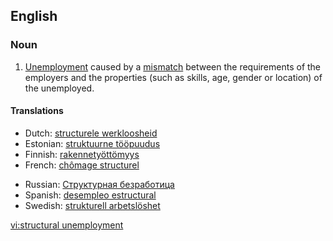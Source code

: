 {{rfv}}
{{wikipedia}}
==English==

===Noun===
{{en-noun|sg=[[structural]] [[unemployment]]|-}}

# {{economics}} [[unemployment|Unemployment]] caused by a [[mismatch]] between the requirements of the employers and the properties (such as skills, age, gender or location) of the unemployed.

====Translations====
{{top}}
*Dutch: [[structurele werkloosheid]]
*Estonian: [[struktuurne tööpuudus]]
*Finnish: [[rakennetyöttömyys]]
*French: [[chômage structurel]] {{m}}
{{mid}}
*Russian: [[Структурная безработица]] {{f}}
*Spanish: [[desempleo estructural]] {{m}}
*Swedish: [[strukturell arbetslöshet]] {{c}}
{{bottom}}

[[vi:structural unemployment]]